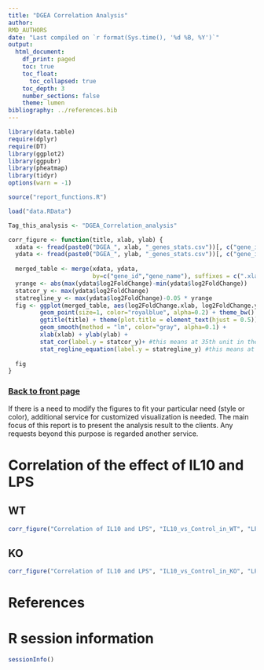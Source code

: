 ```yaml
---
title: "DGEA Correlation Analysis"
author:
RMD_AUTHORS
date: "Last compiled on `r format(Sys.time(), '%d %B, %Y')`"
output:
  html_document:
    df_print: paged
    toc: true
    toc_float:
      toc_collapsed: true
    toc_depth: 3
    number_sections: false
    theme: lumen
bibliography: ../references.bib
---
```


```r
library(data.table)
require(dplyr)
require(DT)
library(ggplot2)
library(ggpubr)
library(pheatmap)
library(tidyr)
options(warn = -1)

source("report_functions.R")

load("data.RData")

Tag_this_analysis <- "DGEA_Correlation_analysis"

corr_figure <- function(title, xlab, ylab) {
  xdata <- fread(paste0("DGEA_", xlab, "_genes_stats.csv"))[, c("gene_id","gene_name","log2FoldChange")]
  ydata <- fread(paste0("DGEA_", ylab, "_genes_stats.csv"))[, c("gene_id","gene_name","log2FoldChange")]
  
  merged_table <- merge(xdata, ydata, 
                        by=c("gene_id","gene_name"), suffixes = c(".xlab", ".ylab"))
  yrange <- abs(max(ydata$log2FoldChange)-min(ydata$log2FoldChange))
  statcor_y <- max(ydata$log2FoldChange)
  statregline_y <- max(ydata$log2FoldChange)-0.05 * yrange
  fig <- ggplot(merged_table, aes(log2FoldChange.xlab, log2FoldChange.ylab)) +
         geom_point(size=1, color="royalblue", alpha=0.2) + theme_bw() +
         ggtitle(title) + theme(plot.title = element_text(hjust = 0.5)) +
         geom_smooth(method = "lm", color="gray", alpha=0.1) +
         xlab(xlab) + ylab(ylab) +
         stat_cor(label.y = statcor_y)+ #this means at 35th unit in the y axis, the r squared and p value will be shown
         stat_regline_equation(label.y = statregline_y) #this means at 30th unit regresion line equation will be shown
  
  fig
}
```

### [Back to front page](Analysis_Report_RNAseq.html)

If there is a need to modify the figures to fit your particular need (style or color), additional service for customized visualization is needed. The main focus of this report is to present the analysis result to the clients. Any requests beyond this purpose is regarded another service. 

# Correlation of the effect of IL10 and LPS {.tabset}

## WT

```r
corr_figure("Correlation of IL10 and LPS", "IL10_vs_Control_in_WT", "LPS_vs_Control_in_WT")
```

## KO

```r
corr_figure("Correlation of IL10 and LPS", "IL10_vs_Control_in_KO", "LPS_vs_Control_in_KO")
```

# References

<div id="refs"></div>


# R session information

```r
sessionInfo()
```